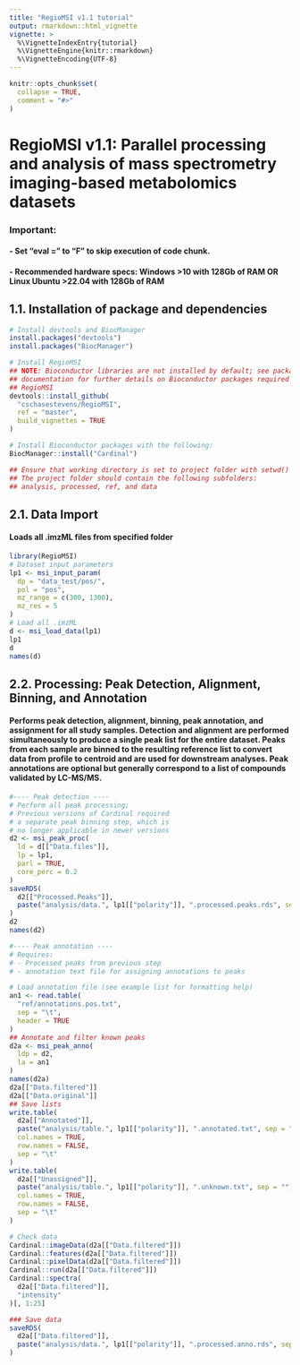 ```yaml
---
title: "RegioMSI v1.1 tutorial"
output: rmarkdown::html_vignette
vignette: >
  %\VignetteIndexEntry{tutorial}
  %\VignetteEngine{knitr::rmarkdown}
  %\VignetteEncoding{UTF-8}
---
```


```r
knitr::opts_chunk$set(
  collapse = TRUE,
  comment = "#>"
)
```

# RegioMSI v1.1: Parallel processing and analysis of mass spectrometry imaging-based metabolomics datasets

### **Important:**
#### - Set **"eval ="** to **"F"** to skip execution of code chunk.
#### - Recommended hardware specs: Windows >10 with 128Gb of RAM OR Linux Ubuntu >22.04 with 128Gb of RAM

## 1.1. Installation of package and dependencies
```r
# Install devtools and BiocManager
install.packages("devtools")
install.packages("BiocManager")

# Install RegioMSI
## NOTE: Bioconductor libraries are not installed by default; see package
## documentation for further details on Bioconductor packages required by
## RegioMSI
devtools::install_github(
  "cschasestevens/RegioMSI",
  ref = "master",
  build_vignettes = TRUE
)

# Install Bioconductor packages with the following:
BiocManager::install("Cardinal")

## Ensure that working directory is set to project folder with setwd()
## The project folder should contain the following subfolders:
## analysis, processed, ref, and data
```

## 2.1. Data Import
#### Loads all .imzML files from specified folder 
```r
library(RegioMSI)
# Dataset input parameters
lp1 <- msi_input_param(
  dp = "data_test/pos/",
  pol = "pos",
  mz_range = c(300, 1300),
  mz_res = 5
)
# Load all .imzML
d <- msi_load_data(lp1)
lp1
d
names(d)
```

## 2.2. Processing: Peak Detection, Alignment, Binning, and Annotation
#### Performs peak detection, alignment, binning, peak annotation, and assignment for all study samples. Detection and alignment are performed simultaneously to produce a single peak list for the entire dataset. Peaks from each sample are binned to the resulting reference list to convert data from profile to centroid and are used for downstream analyses. Peak annotations are optional but generally correspond to a list of compounds validated by LC-MS/MS.
```r
#---- Peak detection ----
# Perform all peak processing;
# Previous versions of Cardinal required
# a separate peak binning step, which is
# no longer applicable in newer versions
d2 <- msi_peak_proc(
  ld = d[["Data.files"]],
  lp = lp1,
  parl = TRUE,
  core_perc = 0.2
)
saveRDS(
  d2[["Processed.Peaks"]],
  paste("analysis/data.", lp1[["polarity"]], ".processed.peaks.rds", sep = "")
)
d2
names(d2)

#---- Peak annotation ----
# Requires:
# - Processed peaks from previous step
# - annotation text file for assigning annotations to peaks

# Load annotation file (see example list for formatting help)
an1 <- read.table(
  "ref/annotations.pos.txt",
  sep = "\t",
  header = TRUE
)
## Annotate and filter known peaks
d2a <- msi_peak_anno(
  ldp = d2,
  la = an1
)
names(d2a)
d2a[["Data.filtered"]]
d2a[["Data.original"]]
## Save lists
write.table(
  d2a[["Annotated"]],
  paste("analysis/table.", lp1[["polarity"]], ".annotated.txt", sep = ""),
  col.names = TRUE,
  row.names = FALSE,
  sep = "\t"
)
write.table(
  d2a[["Unassigned"]],
  paste("analysis/table.", lp1[["polarity"]], ".unknown.txt", sep = ""),
  col.names = TRUE,
  row.names = FALSE,
  sep = "\t"
)

# Check data
Cardinal::imageData(d2a[["Data.filtered"]])
Cardinal::features(d2a[["Data.filtered"]])
Cardinal::pixelData(d2a[["Data.filtered"]])
Cardinal::run(d2a[["Data.filtered"]])
Cardinal::spectra(
  d2a[["Data.filtered"]],
  "intensity"
)[, 1:25]

### Save data
saveRDS(
  d2a[["Data.filtered"]],
  paste("analysis/data.", lp1[["polarity"]], ".processed.anno.rds", sep = "")
)
```
